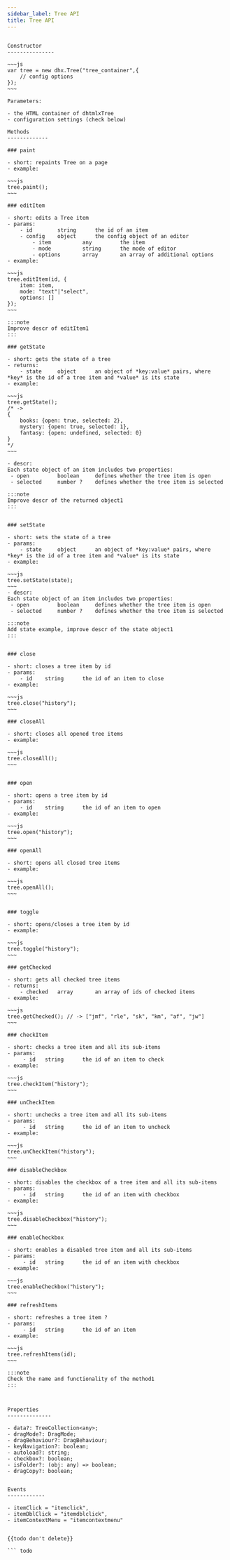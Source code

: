 ```yaml
---
sidebar_label: Tree API
title: Tree API
---
```



          

``` todo

Constructor
---------------

~~~js
var tree = new dhx.Tree("tree_container",{
    // config options
});
~~~

Parameters:

- the HTML container of dhtmlxTree
- configuration settings (check below)

Methods
-------------

### paint

- short: repaints Tree on a page
- example:

~~~js
tree.paint();
~~~

### editItem
	
- short: edits a Tree item
- params:
	- id		string		the id of an item
    - config	object		the config object of an editor
    	- item 			any  		the item
        - mode			string		the mode of editor
        - options		array		an array of additional options
- example:

~~~js
tree.editItem(id, {
	item: item,
    mode: "text"|"select",
    options: []
});
~~~

:::note
Improve descr of editItem1
:::
    
### getState

- short: gets the state of a tree
- returns: 
	- state		object		an object of *key:value* pairs, where *key* is the id of a tree item and *value* is its state 
- example:

~~~js
tree.getState();
/* -> 
{
	books: {open: true, selected: 2}, 
    mystery: {open: true, selected: 1}, 
    fantasy: {open: undefined, selected: 0}
}
*/
~~~

- descr:
Each state object of an item includes two properties:
 - open 		boolean		defines whether the tree item is open
 - selected		number ?	defines whether the tree item is selected

:::note
Improve descr of the returned object1
:::


### setState

- short: sets the state of a tree
- params:
	- state 	object		an object of *key:value* pairs, where *key* is the id of a tree item and *value* is its state
- example:

~~~js
tree.setState(state);
~~~
- descr:
Each state object of an item includes two properties:
 - open 		boolean		defines whether the tree item is open
 - selected		number ?	defines whether the tree item is selected

:::note
Add state example, improve descr of the state object1
:::


### close

- short: closes a tree item by id
- params: 
	- id 	string		the id of an item to close
- example:

~~~js
tree.close("history");
~~~

### closeAll

- short: closes all opened tree items
- example:

~~~js
tree.closeAll();
~~~


### open

- short: opens a tree item by id
- params: 
	- id 	string		the id of an item to open
- example:

~~~js
tree.open("history");
~~~

### openAll

- short: opens all closed tree items
- example:

~~~js
tree.openAll();
~~~


### toggle

- short: opens/closes a tree item by id
- example:

~~~js
tree.toggle("history");
~~~

### getChecked

- short: gets all checked tree items
- returns:
	- checked	array		an array of ids of checked items
- example:

~~~js
tree.getChecked(); // -> ["jmf", "rle", "sk", "km", "af", "jw"]
~~~

### checkItem

- short: checks a tree item and all its sub-items
- params:
	 - id 	string		the id of an item to check
- example:

~~~js
tree.checkItem("history");
~~~

### unCheckItem

- short: unchecks a tree item and all its sub-items
- params:
	 - id 	string		the id of an item to uncheck
- example:

~~~js
tree.unCheckItem("history");
~~~

### disableCheckbox

- short: disables the checkbox of a tree item and all its sub-items
- params:
	 - id 	string		the id of an item with checkbox
- example:

~~~js
tree.disableCheckbox("history");
~~~

### enableCheckbox

- short: enables a disabled tree item and all its sub-items
- params:
	 - id 	string		the id of an item with checkbox
- example:

~~~js
tree.enableCheckbox("history");
~~~

### refreshItems

- short: refreshes a tree item ?
- params:
	 - id 	string		the id of an item 
- example:

~~~js
tree.refreshItems(id);
~~~

:::note
Check the name and functionality of the method1
:::



Properties
--------------

- data?: TreeCollection<any>;
- dragMode?: DragMode;
- dragBehaviour?: DragBehaviour;
- keyNavigation?: boolean;
- autoload?: string;
- checkbox?: boolean;
- isFolder?: (obj: any) => boolean;
- dragCopy?: boolean;


Events
------------

- itemClick = "itemclick",
- itemDblClick = "itemdblclick",
- itemContextMenu = "itemcontextmenu"


{{todo don't delete}}

``` todo